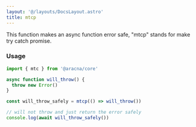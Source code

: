 ```yaml
---
layout: '@/layouts/DocsLayout.astro'
title: mtcp
---
```


This function makes an async function error safe, "mtcp" stands for make try catch promise.

### Usage

```ts
import { mtc } from '@aracna/core'

async function will_throw() {
  throw new Error()
}

const will_throw_safely = mtcp(() => will_throw())

// will not throw and just return the error safely
console.log(await will_throw_safely())
```
